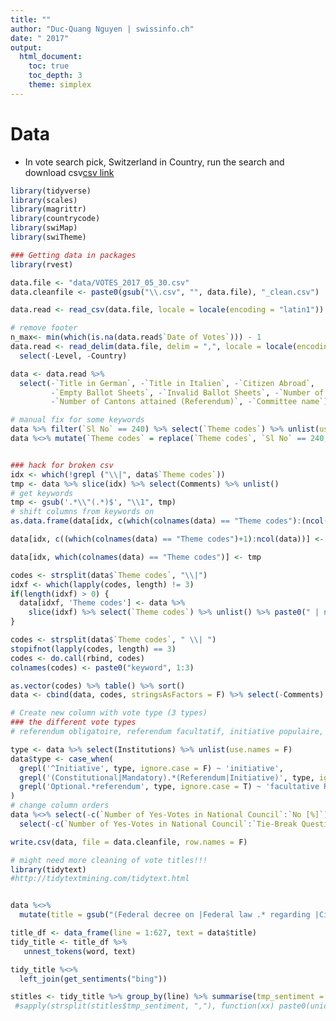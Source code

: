 ```yaml
---
title: ""
author: "Duc-Quang Nguyen | swissinfo.ch"
date: " 2017"
output: 
  html_document:
    toc: true
    toc_depth: 3
    theme: simplex
---
```


# Data

* In vote search pick, Switzerland in Country, run the search and download csv[csv link](http://c2d.ch/ref_export.php?lname=votes&table=votes&level=1&country=Array&type=csv)



```r
library(tidyverse)
library(scales)
library(magrittr)
library(countrycode)
library(swiMap)
library(swiTheme)

### Getting data in packages
library(rvest)

data.file <- "data/VOTES_2017_05_30.csv"
data.cleanfile <- paste0(gsub("\\.csv", "", data.file), "_clean.csv")

```

```r
data.read <- read_csv(data.file, locale = locale(encoding = "latin1"))

# remove footer
n_max<- min(which(is.na(data.read$`Date of Votes`))) - 1
data.read <- read_delim(data.file, delim = ",", locale = locale(encoding = "latin1"), n_max = n_max) %>%
  select(-Level, -Country)

data <- data.read %>% 
  select(-`Title in German`, -`Title in Italien`, -`Citizen Abroad`, 
         -`Empty Ballot Sheets`, -`Invalid Ballot Sheets`, -`Number of Signatures`,
         -`Number of Cantons attained (Referendum)`, -`Committee name`)

# manual fix for some keywords
data %>% filter(`Sl No` == 240) %>% select(`Theme codes`) %>% unlist(use.names = T) -> ori 
data %<>% mutate(`Theme codes` = replace(`Theme codes`, `Sl No` == 240, gsub("Status of women", "none", ori)))


### hack for broken csv
idx <- which(!grepl ("\\|", data$`Theme codes`))
tmp <- data %>% slice(idx) %>% select(Comments) %>% unlist()
# get keywords
tmp <- gsub('.*\\"(.*)$', "\\1", tmp)                     
# shift columns from keywords on            
as.data.frame(data[idx, c(which(colnames(data) == "Theme codes"):(ncol(data)-1))])

data[idx, c((which(colnames(data) == "Theme codes")+1):ncol(data))] <- as.data.frame(data[idx, c(which(colnames(data) == "Theme codes"):(ncol(data)-1))])

data[idx, which(colnames(data) == "Theme codes")] <- tmp
```

```r
codes <- strsplit(data$`Theme codes`, "\\|")
idxf <- which(lapply(codes, length) != 3)
if(length(idxf) > 0) {
  data[idxf, 'Theme codes'] <- data %>% 
    slice(idxf) %>% select(`Theme codes`) %>% unlist() %>% paste0(" | none")  
}

codes <- strsplit(data$`Theme codes`, " \\| ")
stopifnot(lapply(codes, length) == 3)
codes <- do.call(rbind, codes)
colnames(codes) <- paste0("keyword", 1:3)

as.vector(codes) %>% table() %>% sort()
data <- cbind(data, codes, stringsAsFactors = F) %>% select(-Comments) 
```

```r
# Create new column with vote type (3 types)
### the different vote types
# referendum obligatoire, referendum facultatif, initiative populaire, contre-projet de l'assemblée fédérale, see http://www.bfs.admin.ch/bfs/portal/fr/index/themen/17/03/blank/key/eidg__volksinitiativen.html

type <- data %>% select(Institutions) %>% unlist(use.names = F)
data$type <- case_when(
  grepl('^Initiative', type, ignore.case = F) ~ 'initiative',
  grepl('(Constitutional|Mandatory).*(Referendum|Initiative)', type, ignore.case = T) ~ 'mandatory Referendum',
  grepl('Optional.*referendum', type, ignore.case = T) ~ 'facultative Referendum'
) 
# change column orders
data %<>% select(-c(`Number of Yes-Votes in National Council`:`No [%]`), everything()) %>%
  select(-c(`Number of Yes-Votes in National Council`:`Tie-Break Question: Without Response`), everything())

write.csv(data, file = data.cleanfile, row.names = F)
```


```r
# might need more cleaning of vote titles!!!
library(tidytext)
#http://tidytextmining.com/tidytext.html


data %<>% 
  mutate(title = gsub("(Federal decree on |Federal law .* regarding |Citizens.* initi?ative.* of.*[0-9]{4} | Amendment to |Federal parliamentary decree of .* regarding |Amendment of |Federal law on |Citizen's initiative )", "", `Title in English`))

title_df <- data_frame(line = 1:627, text = data$title)
tidy_title <- title_df %>%
   unnest_tokens(word, text)

tidy_title %<>%
  left_join(get_sentiments("bing"))

stitles <- tidy_title %>% group_by(line) %>% summarise(tmp_sentiment = paste0(ifelse(is.na(sentiment), "", sentiment), collapse = ",")) %>% ungroup()
 #sapply(strsplit(stitles$tmp_sentiment, ","), function(xx) paste0(unique(xx), collapse = ""))
```


